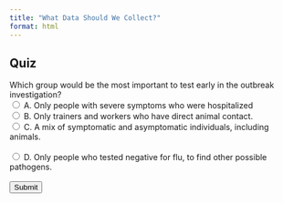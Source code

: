 ```yaml
---
title: "What Data Should We Collect?"
format: html
---
```


## Quiz

<form id="quiz">
    <label for="question1">Which group would be the most important to test early in the outbreak investigation?</label><br>
    <input type="radio" id="answer1" name="question1" value="A"> A. Only people with severe symptoms who were hospitalized<br>
    <input type="radio" id="answer2" name="question1" value="B"> B. Only trainers and workers who have direct animal contact.<br>
    <input type="radio" id="answer3" name="question1" value="C"> C. A mix of symptomatic and asymptomatic individuals, including animals.<br>
    <br>
    <input type="radio" id="answer4" name="question1" value="D"> D. Only people who tested negative for flu, to find other possible pathogens.<br>
    <br>
    <input type="button" value="Submit" onclick="checkAnswers()">
</form>

<p id="result"></p>

<script>
    function checkAnswers() {
        var correct = document.getElementById('answer3').checked;
        var resultText = correct ? "Correct! Testing both symptomatic and asymptomatic individuals, as well as animals, provides the best chance of identifying the virus and its transmission routes. What do you think? Do you think this approach can help to capture a broader picture of the outbreak, rather than focusing on those already severely ill?" : "Incorrect. Think carefully!";
        document.getElementById('result').innerText = resultText;
    }
</script>
